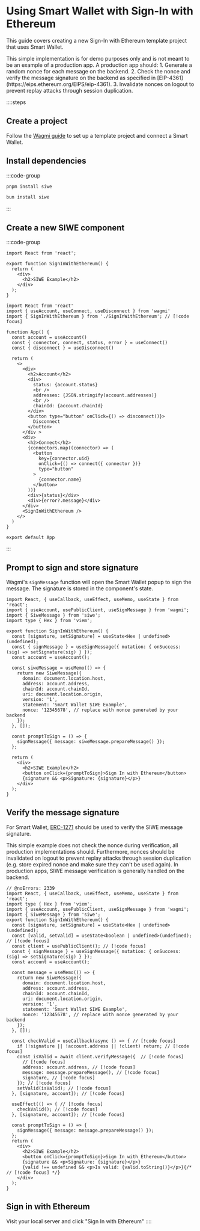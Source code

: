 
# Using Smart Wallet with Sign-In with Ethereum

This guide covers creating a new Sign-In with Ethereum template project that uses Smart Wallet.

<Callout type="info">
  This simple implementation is for demo purposes only and is not meant to be an example of a
  production app. A production app should: 1. Generate a random nonce for each message on the
  backend. 2. Check the nonce and verify the message signature on the backend as specified in
  [EIP-4361](https://eips.ethereum.org/EIPS/eip-4361). 3. Invalidate nonces on logout to prevent
  replay attacks through session duplication.
</Callout>

::::steps

## Create a project

Follow the [Wagmi guide](/identity/smart-wallet/quickstart/nextjs-project) to set up a template project and connect a Smart Wallet.

## Install dependencies

:::code-group

```bash [pnpm]
pnpm install siwe
```

```bash [bun]
bun install siwe
```

:::

## Create a new SIWE component

:::code-group

```tsx twoslash [src/SignInWithEthereum.tsx]
import React from 'react';

export function SignInWithEthereum() {
  return (
    <div>
      <h2>SIWE Example</h2>
    </div>
  );
}
```

```tsx [src/App.tsx]
import React from 'react'
import { useAccount, useConnect, useDisconnect } from 'wagmi'
import { SignInWithEthereum } from './SignInWithEthereum'; // [!code focus]

function App() {
  const account = useAccount()
  const { connector, connect, status, error } = useConnect()
  const { disconnect } = useDisconnect()

  return (
    <>
      <div>
        <h2>Account</h2>
        <div>
          status: {account.status}
          <br />
          addresses: {JSON.stringify(account.addresses)}
          <br />
          chainId: {account.chainId}
        </div>
        <button type="button" onClick={() => disconnect()}>
          Disconnect
        </button>
      </div >
      <div>
        <h2>Connect</h2>
        {connectors.map((connector) => (
          <button
            key={connector.uid}
            onClick={() => connect({ connector })}
            type="button"
          >
            {connector.name}
          </button>
        ))}
        <div>{status}</div>
        <div>{error?.message}</div>
      </div>
      <SignInWithEthereum />
    </>
  )
}

export default App

```

:::

## Prompt to sign and store signature

Wagmi's `signMessage` function will open the Smart Wallet popup to sign the message. The signature is stored in the component's state.

```tsx twoslash [src/SignInWithEthereum.tsx]
import React, { useCallback, useEffect, useMemo, useState } from 'react';
import { useAccount, usePublicClient, useSignMessage } from 'wagmi';
import { SiweMessage } from 'siwe';
import type { Hex } from 'viem';

export function SignInWithEthereum() {
  const [signature, setSignature] = useState<Hex | undefined>(undefined);
  const { signMessage } = useSignMessage({ mutation: { onSuccess: (sig) => setSignature(sig) } });
  const account = useAccount();

  const siweMessage = useMemo(() => {
    return new SiweMessage({
      domain: document.location.host,
      address: account.address,
      chainId: account.chainId,
      uri: document.location.origin,
      version: '1',
      statement: 'Smart Wallet SIWE Example',
      nonce: '12345678', // replace with nonce generated by your backend
    });
  }, []);

  const promptToSign = () => {
    signMessage({ message: siweMessage.prepareMessage() });
  };

  return (
    <div>
      <h2>SIWE Example</h2>
      <button onClick={promptToSign}>Sign In with Ethereum</button>
      {signature && <p>Signature: {signature}</p>}
    </div>
  );
}
```

## Verify the message signature

For Smart Wallet, [ERC-1271](https://eips.ethereum.org/EIPS/eip-1271) should be used to verify the SIWE message signature.

<Callout type="warning">
  This simple example does not check the nonce during verification, all production implementations
  should. Furthermore, nonces should be invalidated on logout to prevent replay attacks through
  session duplication (e.g. store expired nonce and make sure they can't be used again). In
  production apps, SIWE message verification is generally handled on the backend.
</Callout>

```tsx twoslash [src/SignInWithEthereum.tsx]
// @noErrors: 2339
import React, { useCallback, useEffect, useMemo, useState } from 'react';
import type { Hex } from 'viem';
import { useAccount, usePublicClient, useSignMessage } from 'wagmi';
import { SiweMessage } from 'siwe';
export function SignInWithEthereum() {
  const [signature, setSignature] = useState<Hex | undefined>(undefined);
  const [valid, setValid] = useState<boolean | undefined>(undefined); // [!code focus]
  const client = usePublicClient(); // [!code focus]
  const { signMessage } = useSignMessage({ mutation: { onSuccess: (sig) => setSignature(sig) } });
  const account = useAccount();

  const message = useMemo(() => {
    return new SiweMessage({
      domain: document.location.host,
      address: account.address,
      chainId: account.chainId,
      uri: document.location.origin,
      version: '1',
      statement: 'Smart Wallet SIWE Example',
      nonce: '12345678', // replace with nonce generated by your backend
    });
  }, []);

  const checkValid = useCallback(async () => { // [!code focus]
    if (!signature || !account.address || !client) return; // [!code focus]
    const isValid = await client.verifyMessage({  // [!code focus]
      // [!code focus]
      address: account.address, // [!code focus]
      message: message.prepareMessage(), // [!code focus]
      signature, // [!code focus]
    }); // [!code focus]
    setValid(isValid); // [!code focus]
  }, [signature, account]); // [!code focus]

  useEffect(() => { // [!code focus]
    checkValid(); // [!code focus]
  }, [signature, account]); // [!code focus]

  const promptToSign = () => {
    signMessage({ message: message.prepareMessage() });
  };
  return (
    <div>
      <h2>SIWE Example</h2>
      <button onClick={promptToSign}>Sign In with Ethereum</button>
      {signature && <p>Signature: {signature}</p>}
      {valid !== undefined && <p>Is valid: {valid.toString()}</p>}{/* // [!code focus] */}
    </div>
  );
}
```

## Sign in with Ethereum

Visit your local server and click "Sign In with Ethereum"
::::

